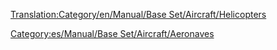 [[Translation:Category/en/Manual/Base Set/Aircraft/Helicopters]]


[[Category:es/Manual/Base Set/Aircraft/Aeronaves]]